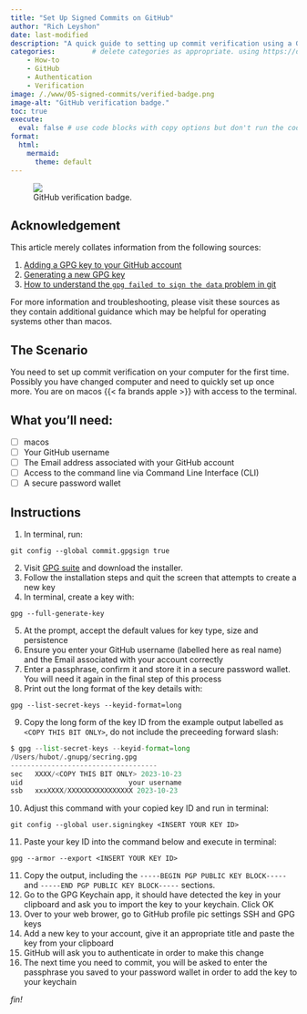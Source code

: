 ```yaml
---
title: "Set Up Signed Commits on GitHub"
author: "Rich Leyshon"
date: last-modified
description: "A quick guide to setting up commit verification using a GPG key."
categories:         # delete categories as appropriate. using https://diataxis.fr/ documentation definitions.
    - How-to
    - GitHub
    - Authentication
    - Verification
image: /./www/05-signed-commits/verified-badge.png
image-alt: "GitHub verification badge."
toc: true 
execute: 
  eval: false # use code blocks with copy options but don't run the code
format:
  html:
    mermaid:
      theme: default
---
```

<figure class=center>
  <img class="shaded_box" src="/./www/05-signed-commits/verified-badge.png"></img>
  <figcaption>GitHub verification badge.</figcaption>
</figure>

## Acknowledgement

This article merely collates information from the following sources:

1. [Adding a GPG key to your GitHub account](https://docs.github.com/en/authentication/managing-commit-signature-verification/adding-a-gpg-key-to-your-github-account)
2. [Generating a new GPG key](https://docs.github.com/en/authentication/managing-commit-signature-verification/generating-a-new-gpg-key)
3. [How to understand the `gpg failed to sign the data` problem in git](https://gist.github.com/paolocarrasco/18ca8fe6e63490ae1be23e84a7039374)

For more information and troubleshooting, please visit these sources as they
contain additional guidance which may be helpful for operating systems other
than macos.

## The Scenario

You need to set up commit verification on your computer for the first time.
Possibly you have changed computer and need to quickly set up once more. You
are on macos {{< fa brands apple >}} with access to the terminal.

## What you'll need:

- [ ] macos
- [ ] Your GitHub username
- [ ] The Email address associated with your GitHub account
- [ ] Access to the command line via Command Line Interface (CLI)
- [ ] A secure password wallet

## Instructions

1. In terminal, run:
```.python
git config --global commit.gpgsign true
```
2. Visit [GPG suite](https://gpgtools.org/) and download the installer. 
3. Follow the installation steps and quit the screen that attempts to create a
new key
4. In terminal, create a key with:
```.python
gpg --full-generate-key
```
5. At the prompt, accept the default values for key type, size and persistence
6. Ensure you enter your GitHub username (labelled here as real name) and the
Email associated with your account correctly
7. Enter a passphrase, confirm it and store it in a secure password wallet. You
will need it again in the final step of this process
8. Print out the long format of the key details with:
```.python
gpg --list-secret-keys --keyid-format=long
```
9. Copy the long form of the key ID from the example output labelled as
`<COPY THIS BIT ONLY>`, do not include the preceeding forward slash:
```python
$ gpg --list-secret-keys --keyid-format=long
/Users/hubot/.gnupg/secring.gpg
------------------------------------
sec   XXXX/<COPY THIS BIT ONLY> 2023-10-23 
uid                          your username
ssb   xxxXXXX/XXXXXXXXXXXXXXXX 2023-10-23

```
10. Adjust this command with your copied key ID and run in terminal:
```.python
git config --global user.signingkey <INSERT YOUR KEY ID>

```
11. Paste your key ID into the command below and execute in terminal: 
```.python
gpg --armor --export <INSERT YOUR KEY ID>
```
11. Copy the output, including the `-----BEGIN PGP PUBLIC KEY BLOCK-----`  and
`-----END PGP PUBLIC KEY BLOCK-----` sections.
12. Go to the GPG Keychain app, it should have detected the key in your
clipboard and ask you to import the key to your keychain. Click OK
13. Over to your web brower, go to GitHub <i class="fa-solid fa-arrow-right"></i> profile pic <i class="fa-solid fa-arrow-right"></i> settings <i class="fa-solid fa-arrow-right"></i> SSH and GPG keys
14. Add a new key to your account, give it an appropriate title and paste the
key from your clipboard
15. GitHub will ask you to authenticate in order to make this change
16. The next time you need to commit, you will be asked to enter the passphrase
you saved to your password wallet in order to add the key to your keychain

<p id=fin><i>fin!</i></p>
